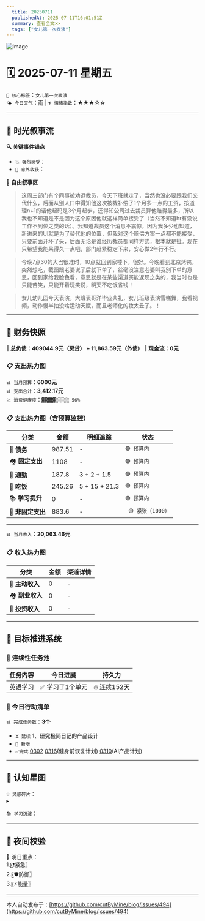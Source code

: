 ```yaml
---
  title: 20250711
  publishedAt: 2025-07-11T16:01:51Z
  summary: 查看全文>>
  tags: ["女儿第一次表演"]
---
```


![Image](https://github.com/user-attachments/assets/469063dc-5e73-43a4-91f4-cd66fd0a6548)

# 🗓️ 2025-07-11 星期五  
`🔑 核心标签`：`女儿第一次表演`  
`🌤️ 今日天气`：雨 | `💗 情绪指数`：★★★☆☆   

---


## 🌊 **时光叙事流**
**🔍 关键事件锚点**  
- `💥 强烈感受`：                    
- `🎉 意外收获`：         

**📖 自由叙事区**  
>  这周三部门有个同事被劝退裁员，今天下班就走了，当然也没必要跟我们交代什么，后面从别人口中得知他这次被裁补偿了1个月多一点的工资，按道理n+1的话他起码是3个月起步，还得知公司过去裁员算他赔得最多，所以我也不知道是不是因为这个原因他就这样简单接受了（当然不知道hr有没说工作不到位之类的话）。我知道裁员这个消息不震惊，因为我多少也知道，新进来的UI就是为了替代他的位置，但我对这个赔偿方案一点都不能接受，只要前面开坏了头，后面无论是谁经历裁员都同样方式，根本就是扯。现在只希望我能呆得久一点吧，部门赶紧稳定下来，安心做2年行不行。

> 今晚7点30的大巴很准时，10点就回到家楼下，很好。今晚看到北京烤鸭，突然想吃，截图跟老婆说了后就下单了，丝毫没注意老婆叫我别下单的意思，回到家给我脸色看，意思就是在某些渠道买能返现之类的，我当时也是只能苦笑，只能开着玩笑说，明天不吃饭省钱！

> 女儿幼儿园今天表演，大班表哥洋毕业典礼，女儿班级表演雪糕舞，我看视频，动作慢半拍没啥运动天赋，而且老师化的妆太丑了。！

---

## 💸 **财务快照**
‖ **总负债：409044.9元（房贷） + 11,863.59元（外债）**
‖ **现金流：0元**

### 📋 支出热力图

`📊 当月预算`：**6000元**  
`📊 支出合计`：**3,412.17元**  
`💹 消费健康度`：`▓▓▓▓▓░░░░░ 56%`  
### 📋 支出热力图（含预算监控）
| 分类         | 金额    | 明细追踪                  | 状态           |
|--------------|---------|---------------------------|----------------|
| 🏦 **债务**    | 987.51   | -    | `🟢 预算内`   |
| 🏘️ **固定支出** | 1108     |  -  | `🟢 预算内`     |
| 🚌 **通勤**     | 187.8   | 3 + 2 + 1.5   | `🟢 预算内`     |
| 🍜 **吃饭**     | 245.26  | 5 + 15 + 21.3  | `🟢 预算内`   |
| 📚 **学习提升** | 0      | -     | `🟢 预算内`     |
| 🎲 **非固定支出** | 883.6    |  -  | ` 🟡 紧张（1000）`  |
---

`📊 当月收入`：**20,063.46元**  

### 📋 收入热力图
| 分类         | 金额    | 渠道详情             |
|--------------|---------|-------------------------|
| 🏦 **主动收入**  | 0                | -        |
| 🏘️ **副业收入**  | 0                | -        |
| 🚌 **投资收入**  | 0                | -        |



---

## 🎯 **目标推进系统**

### 🔄 连续性任务池
| 任务内容                | 今日进展          | 持久力     |
|-------------------------|-------------------|------------|
| 英语学习         | ✅ 学习了1个单元 | 🔥 连续152天  |



### 📌 今日行动清单

`📊 完成任务数`：**3个**  
- `⏳ 延续` 1、研究极简日记的产品设计             
- `🚩 新增`   
- `✅完成` [0302](note://WEB9685e40ae7a6464db1196641a1ffd0ee)   [0316](note://WEBc1fcc89ec3e741538b703e8017b38c9f)(健身前恢复计划)  [0310](note://WEBfc89f9187c014fbe9fab88e2d09b4bde)(AI产品计划)


---

## 🌌 **认知星图**
`💡 灵感碎片`：  
▸ 


`📚 学习沉淀`：  
>    

---

## 🌃 夜间校验

🚀 明日重点：  
1.〖❗紧急〗  
2.〖🛡️防御〗  
3.〖⚡能量〗

---
本人自动发布于：[https://github.com/cutByMine/blog/issues/494](https://github.com/cutByMine/blog/issues/494)
